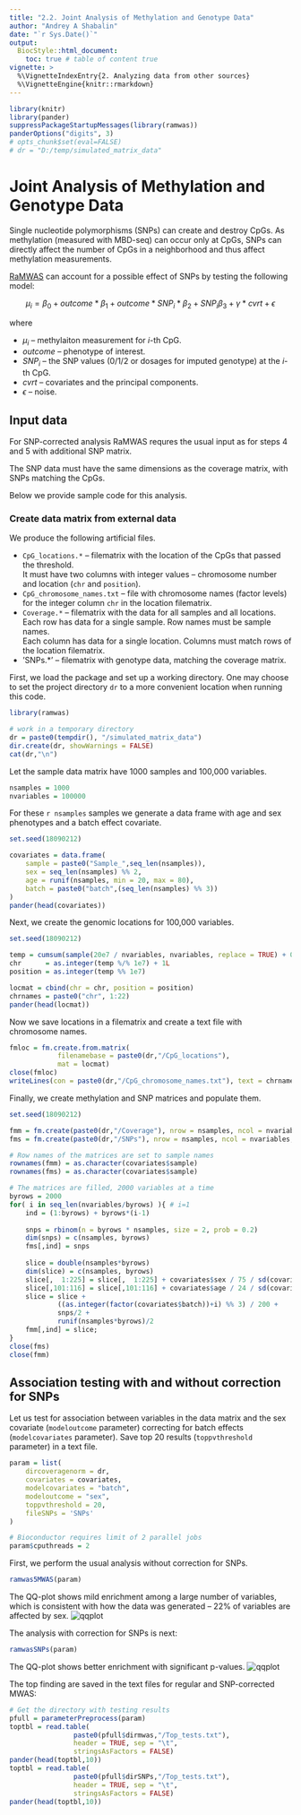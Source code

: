 ```yaml
---
title: "2.2. Joint Analysis of Methylation and Genotype Data"
author: "Andrey A Shabalin"
date: "`r Sys.Date()`"
output:
  BiocStyle::html_document:
    toc: true # table of content true
vignette: >
  %\VignetteIndexEntry{2. Analyzing data from other sources}
  %\VignetteEngine{knitr::rmarkdown}
---
```



```r
library(knitr)
library(pander)
suppressPackageStartupMessages(library(ramwas))
panderOptions("digits", 3)
# opts_chunk$set(eval=FALSE)
# dr = "D:/temp/simulated_matrix_data"
```

# Joint Analysis of Methylation and Genotype Data

Single nucleotide polymorphisms (SNPs) can create and destroy CpGs.
As methylation (measured with MBD-seq) can occur only at CpGs,
SNPs can directly affect the number of CpGs in a neighborhood
and thus affect methylation measurements.

[RaMWAS](http://www.bioconductor.org/packages/devel/bioc/html/ramwas.html)
can account for a possible effect of SNPs
by testing the following model:

$$\mu_i = \beta_0 + outcome * \beta_1 + {outcome} * {SNP}_i * \beta_2 + {SNP}_i \beta_3  + \gamma * { cvrt} + \epsilon$$

where

* $\mu_i$ -- methylaiton measurement for $i$-th CpG.
* $outcome$ -- phenotype of interest.
* $SNP_i$ -- the SNP values (0/1/2 or dosages for imputed genotype) at the $i$-th CpG.
* $cvrt$ -- covariates and the principal components.
* $\epsilon$ -- noise.

## Input data

For SNP-corrected analysis RaMWAS requres the usual input
as for steps 4 and 5 with additional SNP matrix.

The SNP data must have the same dimensions as the coverage matrix,
with SNPs matching the CpGs.

Below we provide sample code for this analysis.

### Create data matrix from external data

We produce the following artificial files.

* `CpG_locations.*` -- filematrix with the location of the CpGs
that passed the threshold.\
It must have two columns with integer values -- chromosome number and location
(`chr` and `position`).
* `CpG_chromosome_names.txt` -- file with chromosome names (factor levels)
for the integer column `chr` in the location filematrix.
* `Coverage.*` -- filematrix with the data for all samples and all locations.\
  Each row has data for a single sample.
  Row names must be sample names.\
  Each column has data for a single location.
  Columns must match rows of the location filematrix.
* 'SNPs.*' -- filematrix with genotype data, matching the coverage matrix.


First, we load the package and set up a working directory.
One may choose to set the project directory `dr` to
a more convenient location when running this code.
```r
library(ramwas)

# work in a temporary directory
dr = paste0(tempdir(), "/simulated_matrix_data")
dir.create(dr, showWarnings = FALSE)
cat(dr,"\n")
```

Let the sample data matrix have 1000 samples and 100,000 variables.
```r
nsamples = 1000
nvariables = 100000
```

For these `r nsamples` samples we generate a data frame with
age and sex phenotypes and a batch effect covariate.
```r
set.seed(18090212)
```
```r
covariates = data.frame(
    sample = paste0("Sample_",seq_len(nsamples)),
    sex = seq_len(nsamples) %% 2,
    age = runif(nsamples, min = 20, max = 80),
    batch = paste0("batch",(seq_len(nsamples) %% 3))
)
pander(head(covariates))
```

Next, we create the genomic locations for 100,000 variables.
```r
set.seed(18090212)
```
```r
temp = cumsum(sample(20e7 / nvariables, nvariables, replace = TRUE) + 0)
chr      = as.integer(temp %/% 1e7) + 1L
position = as.integer(temp %% 1e7)

locmat = cbind(chr = chr, position = position)
chrnames = paste0("chr", 1:22)
pander(head(locmat))
```


Now we save locations in a filematrix 
and create a text file with chromosome names.\
```r
fmloc = fm.create.from.matrix(
            filenamebase = paste0(dr,"/CpG_locations"),
            mat = locmat)
close(fmloc)
writeLines(con = paste0(dr,"/CpG_chromosome_names.txt"), text = chrnames)
```

Finally, we create methylation and SNP matrices 
and populate them.
```r
set.seed(18090212)
```
```r
fmm = fm.create(paste0(dr,"/Coverage"), nrow = nsamples, ncol = nvariables)
fms = fm.create(paste0(dr,"/SNPs"), nrow = nsamples, ncol = nvariables, size = 1, type = 'integer')

# Row names of the matrices are set to sample names
rownames(fmm) = as.character(covariates$sample)
rownames(fms) = as.character(covariates$sample)

# The matrices are filled, 2000 variables at a time
byrows = 2000
for( i in seq_len(nvariables/byrows) ){ # i=1
    ind = (1:byrows) + byrows*(i-1)
    
    snps = rbinom(n = byrows * nsamples, size = 2, prob = 0.2)
	dim(snps) = c(nsamples, byrows)
    fms[,ind] = snps
    
    slice = double(nsamples*byrows)
    dim(slice) = c(nsamples, byrows)
    slice[,  1:225] = slice[,  1:225] + covariates$sex / 75 / sd(covariates$sex)
    slice[,101:116] = slice[,101:116] + covariates$age / 24 / sd(covariates$age)
    slice = slice + 
            ((as.integer(factor(covariates$batch))+i) %% 3) / 200 +
            snps/2 +
            runif(nsamples*byrows)/2
    fmm[,ind] = slice;
}
close(fms)
close(fmm)
```

## Association testing with and without correction for SNPs

Let us test for association between
variables in the data matrix and the sex covariate
(`modeloutcome` parameter)
correcting for batch effects (`modelcovariates` parameter).
Save top 20 results (`toppvthreshold` parameter) in a text file.

```r
param = list(
    dircoveragenorm = dr,
    covariates = covariates,
    modelcovariates = "batch",
    modeloutcome = "sex",
    toppvthreshold = 20,
    fileSNPs = 'SNPs'
)
```

```r
# Bioconductor requires limit of 2 parallel jobs
param$cputhreads = 2
```

First, we perform the usual analysis without correction for SNPs.

```r
ramwas5MWAS(param)
```

The QQ-plot shows mild enrichment among a large number of variables,
which is consistent with how the data was generated --
22\% of variables are affected by sex.
![qqplot](snps_raw.png)


The analysis with correction for SNPs is next:

```r
ramwasSNPs(param)
```

The QQ-plot shows better enrichment with significant p-values.
![qqplot](snps_on.png)



The top finding are saved in the text files for regular and SNP-corrected MWAS:
```r
# Get the directory with testing results
pfull = parameterPreprocess(param)
toptbl = read.table(
                paste0(pfull$dirmwas,"/Top_tests.txt"),
                header = TRUE, sep = "\t",
                stringsAsFactors = FALSE)
pander(head(toptbl,10))
toptbl = read.table(
                paste0(pfull$dirSNPs,"/Top_tests.txt"),
                header = TRUE, sep = "\t",
                stringsAsFactors = FALSE)
pander(head(toptbl,10))
```
